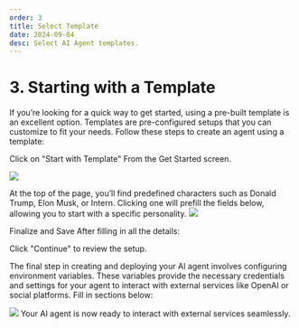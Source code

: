 ```yaml
---
order: 3
title: Select Template
date: 2024-09-04
desc: Select AI Agent templates.
---
```


# 3. Starting with a Template

If you’re looking for a quick way to get started, using a pre-built template is an excellent option.
Templates are pre-configured setups that you can customize to fit your needs.
Follow these steps to create an agent using a template:

Click on "Start with Template"
From the Get Started screen.

![](../b-flow-6.png)

At the top of the page, you’ll find predefined characters such as Donald Trump, Elon Musk, or Intern.
Clicking one will prefill the fields below, allowing you to start with a specific personality.
![](../b-future-flow-7.png)

Finalize and Save
After filling in all the details:

Click "Continue" to review the setup.

The final step in creating and deploying your AI agent involves configuring environment variables.
These variables provide the necessary credentials and settings for your agent to interact with external services like OpenAI or social platforms.
Fill in sections below:

![](../b-future-flow-8.png)
Your AI agent is now ready to interact with external services seamlessly.
